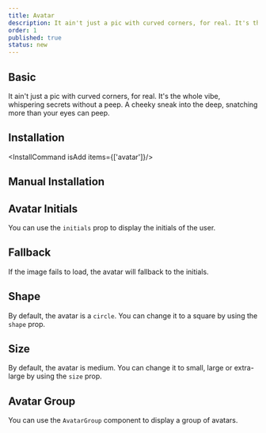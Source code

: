 ```yaml
---
title: Avatar
description: It ain't just a pic with curved corners, for real. It's the whole vibe, whispering secrets without a peep. A cheeky sneak into the deep, snatching more than your eyes can peep.
order: 1
published: true
status: new
---
```


## Basic

It ain't just a pic with curved corners, for real. It's the whole vibe, whispering secrets without a peep. A cheeky sneak into the deep, snatching more than your eyes can peep.

## Installation
<InstallCommand isAdd items={['avatar']}/>

<How toUse="media/avatar-demo" />

## Manual Installation
<SourceCode toShow='avatar'/>

## Avatar Initials
You can use the `initials` prop to display the initials of the user.
<How toUse="media/avatar-initials-demo" />

## Fallback
If the image fails to load, the avatar will fallback to the initials.
<How toUse="media/avatar-fallback-demo" />

## Shape
By default, the avatar is a `circle`. You can change it to a square by using the `shape` prop.

<How toUse="media/avatar-shape-demo" />

## Size
By default, the avatar is medium. You can change it to small, large or extra-large by using the `size` prop.

<How toUse="media/avatar-size-demo" />

## Avatar Group
You can use the `AvatarGroup` component to display a group of avatars.

<How toUse="media/avatar-group-demo" />
